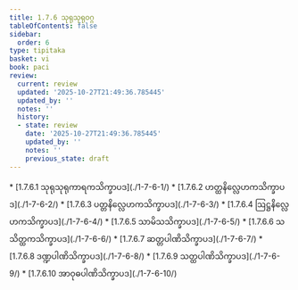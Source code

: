 ```yaml
---
title: 1.7.6 သုရုသုရုဝဂ္ဂ
tableOfContents: false
sidebar:
  order: 6
type: tipitaka
basket: vi
book: paci
review:
  current: review
  updated: '2025-10-27T21:49:36.785445'
  updated_by: ''
  notes: ''
  history:
  - state: review
    date: '2025-10-27T21:49:36.785445'
    updated_by: ''
    notes: ''
    previous_state: draft
---
```



<ReviewStatus review={frontmatter.review} showDetails={true} />

<HypothesisAnnotation frontmatter={frontmatter} />

<DynamicBreadcrumb />



<TableOfContents book="paci" section="1.7.6">
* [1.7.6.1 သုရုသုရုကာရကသိက္ခာပဒ](./1-7-6-1/)
* [1.7.6.2 ဟတ္ထနိလ္လေဟကသိက္ခာပဒ](./1-7-6-2/)
* [1.7.6.3 ပတ္တနိလ္လေဟကသိက္ခာပဒ](./1-7-6-3/)
* [1.7.6.4 ဩဋ္ဌနိလ္လေဟကသိက္ခာပဒ](./1-7-6-4/)
* [1.7.6.5 သာမိသသိက္ခာပဒ](./1-7-6-5/)
* [1.7.6.6 သသိတ္ထကသိက္ခာပဒ](./1-7-6-6/)
* [1.7.6.7 ဆတ္တပါဏိသိက္ခာပဒ](./1-7-6-7/)
* [1.7.6.8 ဒဏ္ဍပါဏိသိက္ခာပဒ](./1-7-6-8/)
* [1.7.6.9 သတ္ထပါဏိသိက္ခာပဒ](./1-7-6-9/)
* [1.7.6.10 အာဝုဓပါဏိသိက္ခာပဒ](./1-7-6-10/)
</TableOfContents>
